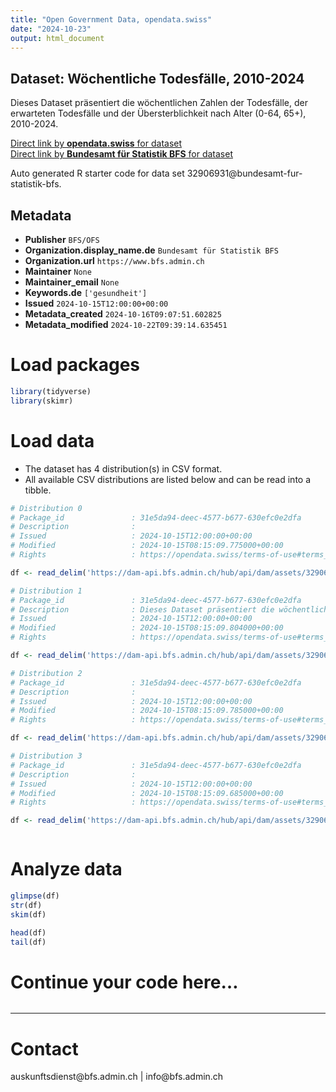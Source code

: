 ```yaml
---
title: "Open Government Data, opendata.swiss"
date: "2024-10-23"
output: html_document
---
```


## Dataset: Wöchentliche Todesfälle, 2010-2024

Dieses Dataset präsentiert die wöchentlichen Zahlen der Todesfälle, der erwarteten Todesfälle und der Übersterblichkeit nach Alter (0-64, 65+), 2010-2024.

[Direct link by **opendata.swiss** for dataset](https://opendata.swiss/de/dataset/wochentliche-todesfalle-2010-20241)<br>
[Direct link by **Bundesamt für Statistik BFS** for dataset](https://www.bfs.admin.ch/asset/de/ts-d-14.03.04.03-wr)

Auto generated R starter code for data set 32906931@bundesamt-fur-statistik-bfs.

## Metadata

- **Publisher** `BFS/OFS`
- **Organization.display_name.de** `Bundesamt für Statistik BFS`
- **Organization.url** `https://www.bfs.admin.ch`
- **Maintainer** `None`
- **Maintainer_email** `None`
- **Keywords.de** `['gesundheit']`
- **Issued** `2024-10-15T12:00:00+00:00`
- **Metadata_created** `2024-10-16T09:07:51.602825`
- **Metadata_modified** `2024-10-22T09:39:14.635451`


# Load packages

```r

library(tidyverse)
library(skimr)

```

# Load data

-   The dataset has 4 distribution(s) in CSV format.
-   All available CSV distributions are listed below and can be read into a tibble.

```r

# Distribution 0
# Package_id               : 31e5da94-deec-4577-b677-630efc0e2dfa
# Description              : 
# Issued                   : 2024-10-15T12:00:00+00:00
# Modified                 : 2024-10-15T08:15:09.775000+00:00
# Rights                   : https://opendata.swiss/terms-of-use#terms_by_ask

df <- read_delim('https://dam-api.bfs.admin.ch/hub/api/dam/assets/32906955/master')

# Distribution 1
# Package_id               : 31e5da94-deec-4577-b677-630efc0e2dfa
# Description              : Dieses Dataset präsentiert die wöchentlichen Zahlen der Todesfälle, der erwarteten Todesfälle und der Übersterblichkeit nach Alter (0-64, 65+), 2010-2024.
# Issued                   : 2024-10-15T12:00:00+00:00
# Modified                 : 2024-10-15T08:15:09.804000+00:00
# Rights                   : https://opendata.swiss/terms-of-use#terms_by_ask

df <- read_delim('https://dam-api.bfs.admin.ch/hub/api/dam/assets/32906940/master')

# Distribution 2
# Package_id               : 31e5da94-deec-4577-b677-630efc0e2dfa
# Description              : 
# Issued                   : 2024-10-15T12:00:00+00:00
# Modified                 : 2024-10-15T08:15:09.785000+00:00
# Rights                   : https://opendata.swiss/terms-of-use#terms_by_ask

df <- read_delim('https://dam-api.bfs.admin.ch/hub/api/dam/assets/32906951/master')

# Distribution 3
# Package_id               : 31e5da94-deec-4577-b677-630efc0e2dfa
# Description              : 
# Issued                   : 2024-10-15T12:00:00+00:00
# Modified                 : 2024-10-15T08:15:09.685000+00:00
# Rights                   : https://opendata.swiss/terms-of-use#terms_by_ask

df <- read_delim('https://dam-api.bfs.admin.ch/hub/api/dam/assets/32906947/master')



```

# Analyze data

```r

glimpse(df)
str(df)
skim(df)

head(df)
tail(df)

```

# Continue your code here...

```r

```

------------------------------------------------------------------------

# Contact

auskunftsdienst@bfs.admin.ch | info@bfs.admin.ch
